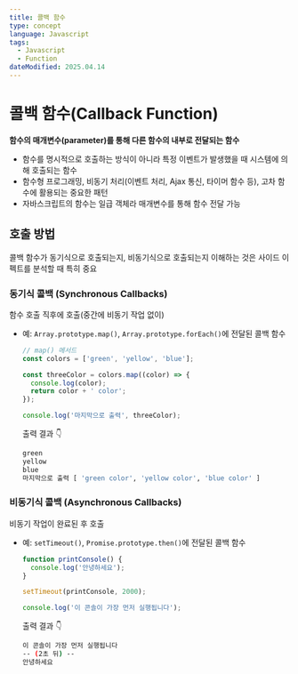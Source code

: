 ```yaml
---
title: 콜백 함수
type: concept
language: Javascript
tags:
  - Javascript
  - Function
dateModified: 2025.04.14
---
```


# 콜백 함수(Callback Function)

**함수의 매개변수(parameter)를 통해 다른 함수의 내부로 전달되는 함수**

- 함수를 명시적으로 호출하는 방식이 아니라 특정 이벤트가 발생했을 때 시스템에 의해 호출되는 함수
- 함수형 프로그래밍, 비동기 처리(이벤트 처리, Ajax 통신, 타이머 함수 등), 고차 함수에 활용되는 중요한 패턴
- 자바스크립트의 함수는 일급 객체라 매개변수를 통해 함수 전달 가능

## 호출 방법

콜백 함수가 동기식으로 호출되는지, 비동기식으로 호출되는지 이해하는 것은 사이드 이펙트를 분석할 때 특히 중요

### 동기식 콜백 (Synchronous Callbacks)

함수 호출 직후에 호출(중간에 비동기 작업 없이)

- 예: `Array.prototype.map()`, `Array.prototype.forEach()`에 전달된 콜백 함수

  ```js
  // map() 메서드
  const colors = ['green', 'yellow', 'blue'];

  const threeColor = colors.map((color) => {
    console.log(color);
    return color + ' color';
  });

  console.log('마지막으로 출력', threeColor);
  ```

  출력 결과 👇

  ```bash
  green
  yellow
  blue
  마지막으로 출력 [ 'green color', 'yellow color', 'blue color' ]
  ```

### 비동기식 콜백 (Asynchronous Callbacks)

비동기 작업이 완료된 후 호출

- 예: `setTimeout()`, `Promise.prototype.then()`에 전달된 콜백 함수

  ```js
  function printConsole() {
    console.log('안녕하세요');
  }

  setTimeout(printConsole, 2000);

  console.log('이 콘솔이 가장 먼저 실행됩니다');
  ```

  출력 결과 👇

  ```bash
  이 콘솔이 가장 먼저 실행됩니다
  -- (2초 뒤) --
  안녕하세요
  ```

